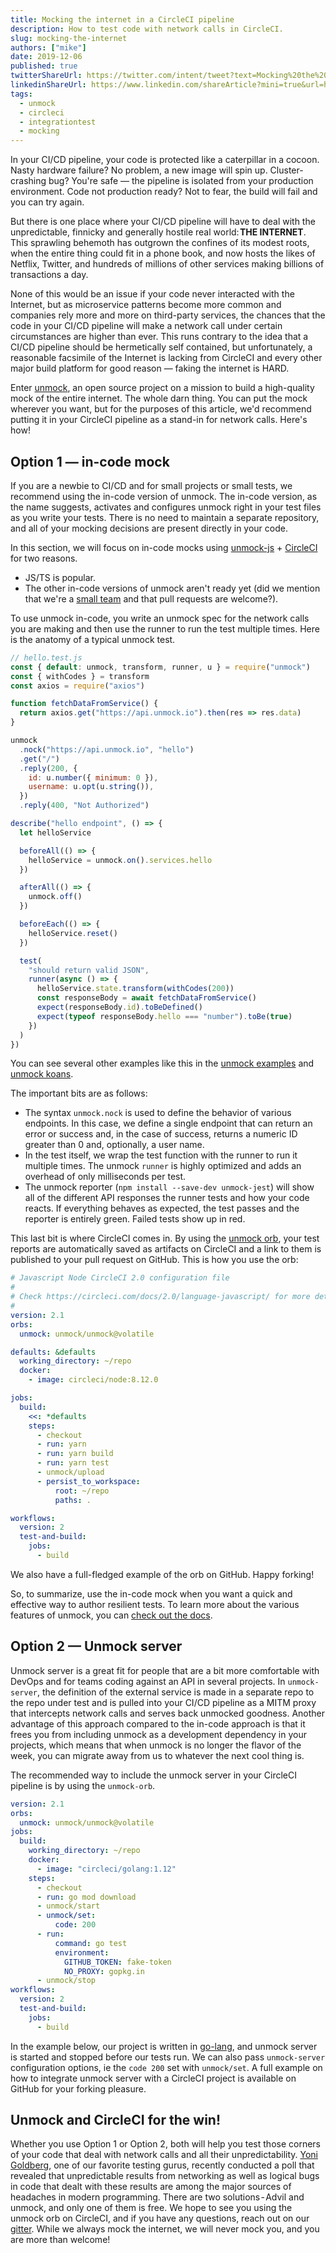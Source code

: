 ```yaml
---
title: Mocking the internet in a CircleCI pipeline
description: How to test code with network calls in CircleCI.
slug: mocking-the-internet
authors: ["mike"]
date: 2019-12-06
published: true
twitterShareUrl: https://twitter.com/intent/tweet?text=Mocking%20the%20internet%20in%20a%20CircleCI%20pipeline%20via%20%40meeshkan%20https%3A%2F%2Fmeeshkan.com%2Fblog%2Fmocking-the-internet%2F
linkedinShareUrl: https://www.linkedin.com/shareArticle?mini=true&url=https%3A%2F%2Fmeeshkan.com%2Fblog%2Fmocking-the-internet%2F&source=Meeshkan
tags:
  - unmock
  - circleci
  - integrationtest
  - mocking
---
```


In your CI/CD pipeline, your code is protected like a caterpillar in a cocoon. Nasty hardware failure? No problem, a new image will spin up. Cluster-crashing bug? You're safe — the pipeline is isolated from your production environment. Code not production ready? Not to fear, the build will fail and you can try again.

But there is one place where your CI/CD pipeline will have to deal with the unpredictable, finnicky and generally hostile real world: **THE INTERNET**. This sprawling behemoth has outgrown the confines of its modest roots, when the entire thing could fit in a phone book, and now hosts the likes of Netflix, Twitter, and hundreds of millions of other services making billions of transactions a day.

None of this would be an issue if your code never interacted with the Internet, but as microservice patterns become more common and companies rely more and more on third-party services, the chances that the code in your CI/CD pipeline will make a network call under certain circumstances are higher than ever. This runs contrary to the idea that a CI/CD pipeline should be hermetically self contained, but unfortunately, a reasonable facsimile of the Internet is lacking from CircleCI and every other major build platform for good reason — faking the internet is HARD.

Enter [unmock](https://www.github.com/unmock/unmock-js), an open source project on a mission to build a high-quality mock of the entire internet. The whole darn thing. You can put the mock wherever you want, but for the purposes of this article, we'd recommend putting it in your CircleCI pipeline as a stand-in for network calls. Here's how!

## Option 1 — in-code mock

If you are a newbie to CI/CD and for small projects or small tests, we recommend using the in-code version of unmock. The in-code version, as the name suggests, activates and configures unmock right in your test files as you write your tests. There is no need to maintain a separate repository, and all of your mocking decisions are present directly in your code.

In this section, we will focus on in-code mocks using [unmock-js](https://www.github.com/unmock/unmock-js) + [CircleCI](https://www.circleci.com) for two reasons.

- JS/TS is popular.
- The other in-code versions of unmock aren't ready yet (did we mention that we're a [small team](https://www.github.com/unmock) and that pull requests are welcome?).

To use unmock in-code, you write an unmock spec for the network calls you are making and then use the runner to run the test multiple times. Here is the anatomy of a typical unmock test.

```javascript
// hello.test.js
const { default: unmock, transform, runner, u } = require("unmock")
const { withCodes } = transform
const axios = require("axios")

function fetchDataFromService() {
  return axios.get("https://api.unmock.io").then(res => res.data)
}

unmock
  .nock("https://api.unmock.io", "hello")
  .get("/")
  .reply(200, {
    id: u.number({ minimum: 0 }),
    username: u.opt(u.string()),
  })
  .reply(400, "Not Authorized")

describe("hello endpoint", () => {
  let helloService

  beforeAll(() => {
    helloService = unmock.on().services.hello
  })

  afterAll(() => {
    unmock.off()
  })

  beforeEach(() => {
    helloService.reset()
  })

  test(
    "should return valid JSON",
    runner(async () => {
      helloService.state.transform(withCodes(200))
      const responseBody = await fetchDataFromService()
      expect(responseBody.id).toBeDefined()
      expect(typeof responseBody.hello === "number").toBe(true)
    })
  )
})
```

You can see several other examples like this in the [unmock examples](https://github.com/unmock/unmock-examples) and [unmock koans](https://github.com/unmock/unmock-ts-koans).

The important bits are as follows:

- The syntax `unmock.nock` is used to define the behavior of various endpoints. In this case, we define a single endpoint that can return an error or success and, in the case of success, returns a numeric ID greater than 0 and, optionally, a user name.
- In the test itself, we wrap the test function with the runner to run it multiple times. The unmock `runner` is highly optimized and adds an overhead of only milliseconds per test.
- The unmock reporter (`npm install --save-dev unmock-jest`) will show all of the different API responses the runner tests and how your code reacts. If everything behaves as expected, the test passes and the reporter is entirely green. Failed tests show up in red.

This last bit is where CircleCI comes in. By using the [unmock orb](https://circleci.com/orbs/registry/orb/unmock/unmock), your test reports are automatically saved as artifacts on CircleCI and a link to them is published to your pull request on GitHub. This is how you use the orb:

```yaml
# Javascript Node CircleCI 2.0 configuration file
#
# Check https://circleci.com/docs/2.0/language-javascript/ for more details
#
version: 2.1
orbs:
  unmock: unmock/unmock@volatile

defaults: &defaults
  working_directory: ~/repo
  docker:
    - image: circleci/node:8.12.0

jobs:
  build:
    <<: *defaults
    steps:
      - checkout
      - run: yarn
      - run: yarn build
      - run: yarn test
      - unmock/upload
      - persist_to_workspace:
          root: ~/repo
          paths: .

workflows:
  version: 2
  test-and-build:
    jobs:
      - build
```

We also have a full-fledged example of the orb on GitHub. Happy forking!

So, to summarize, use the in-code mock when you want a quick and effective way to author resilient tests. To learn more about the various features of unmock, you can [check out the docs](https://www.unmock.io/docs/introduction).

## Option 2 — Unmock server

Unmock server is a great fit for people that are a bit more comfortable with DevOps and for teams coding against an API in several projects. In `unmock-server`, the definition of the external service is made in a separate repo to the repo under test and is pulled into your CI/CD pipeline as a MITM proxy that intercepts network calls and serves back unmocked goodness. Another advantage of this approach compared to the in-code approach is that it frees you from including unmock as a development dependency in your projects, which means that when unmock is no longer the flavor of the week, you can migrate away from us to whatever the next cool thing is.

The recommended way to include the unmock server in your CircleCI pipeline is by using the `unmock-orb`.

```yaml
version: 2.1
orbs:
  unmock: unmock/unmock@volatile
jobs:
  build:
    working_directory: ~/repo
    docker:
      - image: "circleci/golang:1.12"
    steps:
      - checkout
      - run: go mod download
      - unmock/start
      - unmock/set:
          code: 200
      - run:
          command: go test
          environment:
            GITHUB_TOKEN: fake-token
            NO_PROXY: gopkg.in
      - unmock/stop
workflows:
  version: 2
  test-and-build:
    jobs:
      - build
```

In the example below, our project is written in [go-lang](https://github.com/unmock/golang-example), and unmock server is started and stopped before our tests run. We can also pass `unmock-server` configuration options, ie the `code 200` set with `unmock/set`. A full example on how to integrate unmock server with a CircleCI project is available on GitHub for your forking pleasure.

## Unmock and CircleCI for the win!

Whether you use Option 1 or Option 2, both will help you test those corners of your code that deal with network calls and all their unpredictability. [Yoni Goldberg](http://github.com/goldbergyoni), one of our favorite testing gurus, recently conducted a poll that revealed that unpredictable results from networking as well as logical bugs in code that dealt with these results are among the major sources of headaches in modern programming. There are two solutions - Advil and unmock, and only one of them is free. We hope to see you using the unmock orb on CircleCI, and if you have any questions, reach out on our [gitter](https://gitter.im/unmock/community). While we always mock the internet, we will never mock you, and you are more than welcome!
